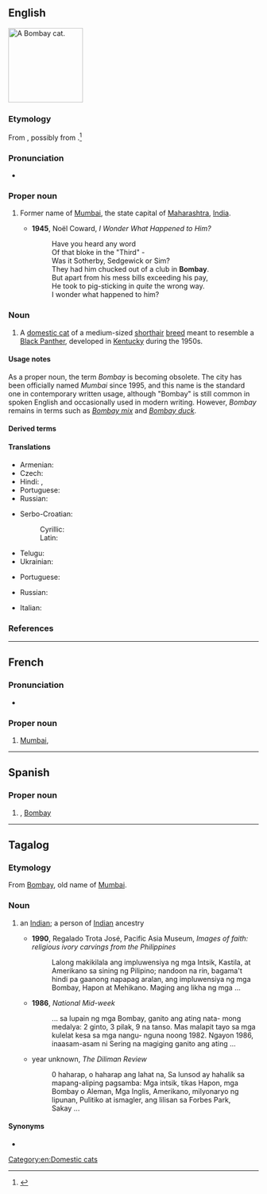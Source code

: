 ==English==
[[File:Bombay Cat - Head.jpg|thumb|right|150px|A Bombay cat.]]
{{wikipedia|Bombay cat}}
{{commonscat|Bombay Cat}}

===Etymology===
From {{der|en|pt|Bombaim}}, possibly from {{der|en|mr|मुंबादेवी||goddess Mumba}}.<ref>{{R:Online_Etymology_Dictionary}}</ref> {{attention|en|check Marathi}}

===Pronunciation===
* {{rhymes|en|eɪ}}

===Proper noun===
{{en-proper noun}}

# {{lb|en|dated}} Former name of [[Mumbai]], the state capital of [[Maharashtra]], [[India]].
#* '''1945''', Noël Coward, ''I Wonder What Happened to Him?''
#*: Have you heard any word<br>Of that bloke in the "Third" -<br>Was it Sotherby, Sedgewick or Sim?<br>They had him chucked out of a club in '''Bombay'''.<br>But apart from his mess bills exceeding his pay,<br>He took to pig-sticking in ''quite'' the wrong way.<br>I wonder what happened to him?

===Noun===
{{en-noun}}

# A [[domestic cat]] of a medium-sized [[shorthair]] [[breed]] meant to resemble a [[panther|Black Panther]], developed in [[Kentucky]] during the 1950s.

====Usage notes====
As a proper noun, the term ''Bombay'' is becoming obsolete. The city has been officially named ''Mumbai'' since 1995, and this name is the standard one in contemporary written usage, although "Bombay" is still common in spoken English and occasionally used in modern writing. However, ''Bombay'' remains in terms such as ''[[Bombay mix]]'' and ''[[Bombay duck]]''.

====Derived terms====
{{der2|en
|Bombay cat
|Bombay mix
|Bombay duck
|Bombayite
|Bombay chicken
|Bombay potatoes
|Bollywood}}

====Translations====
{{trans-top-also|former name of Mumbai|Mumbai}}
* Armenian: {{t+|hy|Բոմբեյ}}
* Czech: {{t+|cs|Bombaj|f}}
* Hindi: {{t+|hi|बम्बई|f}}, {{t|hi|बंबई|f}}
* Portuguese: {{t|pt|Bombaim}}
* Russian: {{t+|ru|Бомбе́й|m}}
{{trans-mid}}
* Serbo-Croatian:
*: Cyrillic: {{t|sh|Бомбај|m}}
*: Latin: {{t|sh|Bombaj|m}}
* Telugu: {{t|te|బొంబాయి}}
* Ukrainian: {{t|uk|Бомбей}}
{{trans-bottom}}

{{trans-see|Mumbai}}

{{trans-top|cat}}
* Portuguese: {{t|pt|bombaim|m}}
{{trans-mid}}
* Russian: {{t|ru|Бомбе́йская ко́шка|f}}
{{trans-bottom}}

{{checktrans-top}}
* Italian: {{t-check|it|gatto Bombay}}
{{trans-mid}}
{{trans-bottom}}

===References===
<references/>

[[Category:en:Domestic cats]]

----

==French==
{{wikipedia|lang=fr}}

===Pronunciation===
* {{fr-IPA}}

===Proper noun===
{{fr-proper noun}}

# [[Mumbai]], {{l|en|Bombay}}

----

==Spanish==
{{wikipedia|lang=es}}

===Proper noun===
{{es-proper noun|m}}

# {{l|en|Mumbai}}, [[Bombay]]
----
==Tagalog==
===Etymology===
From [[Bombay]], old name of [[Mumbai]].
===Noun===
{{head|tl|noun|cat2=ethnic slurs}}
#{{lb|tl|usually|_|offensive|ethnic slur}} an [[Indian]]; a person of [[Indian]] ancestry
#* '''1990''', Regalado Trota José, Pacific Asia Museum, ''Images of faith: religious ivory carvings from the Philippines''
#*: Lalong makikilala ang impluwensiya ng mga Intsik, Kastila, at Amerikano sa  sining ng Pilipino; nandoon na rin, bagama&#39;t hindi pa gaanong napapag aralan,  ang impluwensiya ng mga Bombay, Hapon at Mehikano. Maging ang likha ng  mga&nbsp;...
#* '''1986''', ''National Mid-week''
#*: ... sa lupain ng mga Bombay, ganito ang ating nata- mong medalya: 2 ginto, 3  pilak, 9 na tanso. Mas malapit tayo sa mga kulelat kesa sa mga nangu- nguna  noong 1982. Ngayon 1986, inaasam-asam ni Sering na magiging ganito ang  ating&nbsp;...
#* year unknown, ''The Diliman Review''
#*: 0 haharap, o haharap ang lahat na, Sa lunsod ay hahalik sa mapang-aliping  pagsamba: Mga intsik, tikas Hapon, mga Bombay o Aleman, Mga Inglis,  Amerikano, milyonaryo ng lipunan, Pulitiko at ismagler, ang lilisan sa Forbes  Park, Sakay&nbsp;...
====Synonyms====
*{{l|tl|Indyano}}